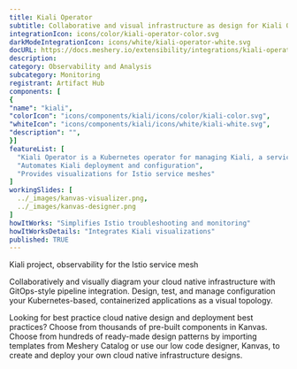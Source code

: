 ```yaml
---
title: Kiali Operator
subtitle: Collaborative and visual infrastructure as design for Kiali Operator
integrationIcon: icons/color/kiali-operator-color.svg
darkModeIntegrationIcon: icons/white/kiali-operator-white.svg
docURL: https://docs.meshery.io/extensibility/integrations/kiali-operator
description: 
category: Observability and Analysis
subcategory: Monitoring
registrant: Artifact Hub
components: [
{
"name": "kiali",
"colorIcon": "icons/components/kiali/icons/color/kiali-color.svg",
"whiteIcon": "icons/components/kiali/icons/white/kiali-white.svg",
"description": "",
}]
featureList: [
  "Kiali Operator is a Kubernetes operator for managing Kiali, a service mesh observability tool.",
  "Automates Kiali deployment and configuration",
  "Provides visualizations for Istio service meshes"
]
workingSlides: [
  ../_images/kanvas-visualizer.png,
  ../_images/kanvas-designer.png
]
howItWorks: "Simplifies Istio troubleshooting and monitoring"
howItWorksDetails: "Integrates Kiali visualizations"
published: TRUE
---
```

<p>
Kiali project, observability for the Istio service mesh
</p>
<p>
    Collaboratively and visually diagram your cloud native infrastructure with GitOps-style pipeline integration. Design, test, and manage configuration your Kubernetes-based, containerized applications as a visual topology.
</p>
<p>
    Looking for best practice cloud native design and deployment best practices? Choose from thousands of pre-built components in Kanvas. Choose from hundreds of ready-made design patterns by importing templates from Meshery Catalog or use our low code designer, Kanvas, to create and deploy your own cloud native infrastructure designs.
</p>
